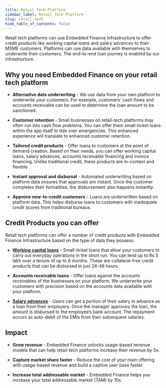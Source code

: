 ```yaml
---
title: Retail Tech Platform
sidebar_label: Retail Tech Platform
slug: retail-tech
hide_table_of_contents: false
---
```




Retail tech platforms can use Embedded Finance Infrastructure to offer credit products like working capital loans and salary advances to their MSME customers. Platforms can use data available with themselves to underwrite their customers. The end-to-end loan journey is enabled by our infrastructure.

## Why you need Embedded Finance on your retail tech platform

* **Alternative data underwriting** - We use data from your own platform to underwrite your customers. For example, customers’ cash flows and accounts receivable can be used to determine the loan amount to be sanctioned.

* **Customer retention** - Small businesses on retail-tech platforms may often run into cash flow problems. You can offer them small-ticket loans within the app itself to tide over emergencies. This enhanced experience will translate to enhanced customer retention.

* **Tailored credit products** - Offer loans to customers at the point of demand creation. Based on their needs, you can offer working capital loans, salary advances, accounts receivable financing and invoice financing. Unlike traditional credit, these products are in-context and flexible.

* **Instant approval and disbursal** - Automated underwriting based on platform data ensures that approvals are instant. Once the customer completes their formalities, the disbursement also happens instantly.

* **Approve new-to-credit customers** - Loans are underwritten based on platform data. This helps disburse loans to customers with inadequate credit scores from traditional bureaus. 

## Credit Products you can offer 

Retail tech platforms can offer a number of credit products with Embedded Finance Infrastructure based on the type of data they possess.

* **[Working capital loans](/build/working-capital)** - Small-ticket loans that allow your customers to carry out everyday operations in the short run. You can lend up to Rs 5 lakh over a tenure of up to 6 months. These are collateral-free credit products that can be disbursed in just 24-48 hours.

* **Accounts receivable loans** - Offer loans against the accounts receivables of the businesses on your platform. We underwrite your customers with precision based on the accounts data available with your platform.

* **[Salary advances](/build/salary-advance)** - Users can get a portion of their salary in advance as a loan from their employers. Once the manager approves the loan, the amount is disbursed to the employee’s bank account. The repayment occurs as auto-debit of the EMIs from their subsequent salaries.

## Impact

* **Grow revenue** - Embedded Finance unlocks usage-based revenue models that can help retail-tech platforms increase their revenue by 5x.
 
* **Capture market share faster** - Reduce the cost of your main offering with usage-based revenue and build a captive user base faster.

* **Increase total addressable market** - Embedded Finance helps you increase your total addressable market (TAM) by 10x.